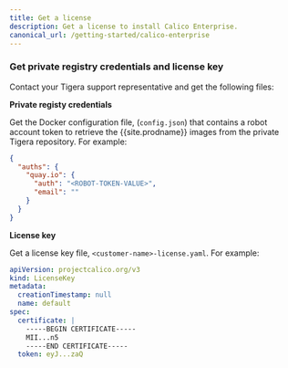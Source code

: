 ```yaml
---
title: Get a license
description: Get a license to install Calico Enterprise.
canonical_url: /getting-started/calico-enterprise
---
```


### Get private registry credentials and license key

Contact your Tigera support representative and get the following files:

**Private registy credentials**

Get the Docker configuration file, (`config.json`) that contains a robot account token to retrieve the {{site.prodname}} images from the private Tigera repository. For example:

```json
{
  "auths": {
    "quay.io": {
      "auth": "<ROBOT-TOKEN-VALUE>",
      "email": ""
    }
  }
}
```

**License key**

Get a license key file, `<customer-name>-license.yaml`. For example:

```yaml
apiVersion: projectcalico.org/v3
kind: LicenseKey
metadata:
  creationTimestamp: null
  name: default
spec:
  certificate: |
    -----BEGIN CERTIFICATE-----
    MII...n5
    -----END CERTIFICATE-----
  token: eyJ...zaQ
```